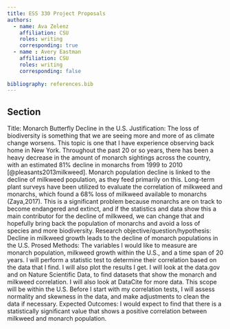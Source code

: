 ```yaml
---
title: ESS 330 Project Proposals
authors:
  - name: Ava Zelenz
    affiliation: CSU
    roles: writing
    corresponding: true
  - name : Avery Eastman
    affiliation: CSU
    roles: writing
    corresponding: false
    
bibliography: references.bib
---
```


## Section

Title: Monarch Butterfly Decline in the U.S. Justification: The loss of biodiversity is something that we are seeing more and more of as climate change worsens. This topic is one that I have experience observing back home in New York. Throughout the past 20 or so years, there has been a heavy decrease in the amount of monarch sightings across the country, with an estimated 81% decline in monarchs from 1999 to 2010 [@pleasants2013milkweed]. Monarch population decline is linked to the decline of milkweed population, as they feed primarily on this. Long-term plant surveys have been utilized to evaluate the correlation of milkweed and monarchs, which found a 68% loss of milkweed available to monarchs (Zaya,2017). This is a significant problem because monarchs are on track to become endangered and extinct, and if the statistics and data show this a main contributor for the decline of milkweed, we can change that and hopefully bring back the population of monarchs and avoid a loss of species and more biodiversity. Research objective/question/hypothesis: Decline in milkweed growth leads to the decline of monarch populations in the U.S. Prosed Methods: The variables I would like to measure are monarch population, milkweed growth within the U.S., and a time span of 20 years. I will perform a statistic test to determine their correlation based on the data that I find. I will also plot the results I get. I will look at the data.gov and on Nature Scientific Data, to find datasets that show the monarch and milkweed correlation. I will also look at DataCite for more data. This scope will be within the U.S. Before I start with my correlation tests, I will assess normality and skewness in the data, and make adjustments to clean the data if necessary. Expected Outcomes: I would expect to find that there is a statistically significant value that shows a positive correlation between milkweed and monarch population.
